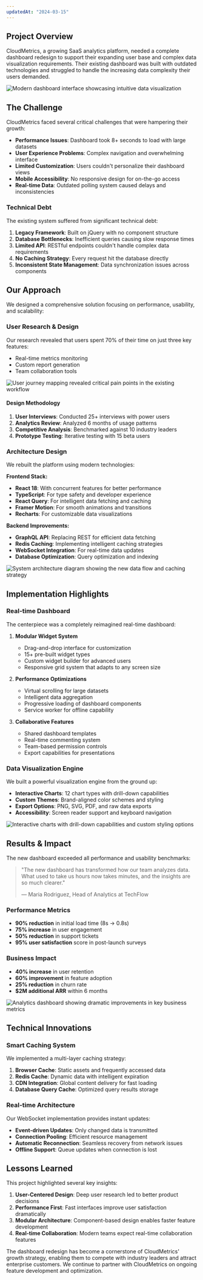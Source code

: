 ```yaml
---
updatedAt: "2024-03-15"
---
```


## Project Overview

CloudMetrics, a growing SaaS analytics platform, needed a complete dashboard redesign to support their expanding user base and complex data visualization requirements. Their existing dashboard was built with outdated technologies and struggled to handle the increasing data complexity their users demanded.

![Modern dashboard interface showcasing intuitive data visualization](./assets/dashboard-overview.svg)

## The Challenge

CloudMetrics faced several critical challenges that were hampering their growth:

- **Performance Issues**: Dashboard took 8+ seconds to load with large datasets
- **User Experience Problems**: Complex navigation and overwhelming interface
- **Limited Customization**: Users couldn't personalize their dashboard views
- **Mobile Accessibility**: No responsive design for on-the-go access
- **Real-time Data**: Outdated polling system caused delays and inconsistencies

### Technical Debt

The existing system suffered from significant technical debt:

1. **Legacy Framework**: Built on jQuery with no component structure
2. **Database Bottlenecks**: Inefficient queries causing slow response times
3. **Limited API**: RESTful endpoints couldn't handle complex data requirements
4. **No Caching Strategy**: Every request hit the database directly
5. **Inconsistent State Management**: Data synchronization issues across components

## Our Approach

We designed a comprehensive solution focusing on performance, usability, and scalability:

### User Research & Design

Our research revealed that users spent 70% of their time on just three key features:

- Real-time metrics monitoring
- Custom report generation  
- Team collaboration tools

![User journey mapping revealed critical pain points in the existing workflow](./assets/user-journey-analysis.svg)

#### Design Methodology

1. **User Interviews**: Conducted 25+ interviews with power users
2. **Analytics Review**: Analyzed 6 months of usage patterns
3. **Competitive Analysis**: Benchmarked against 10 industry leaders
4. **Prototype Testing**: Iterative testing with 15 beta users

### Architecture Design

We rebuilt the platform using modern technologies:

**Frontend Stack:**
- **React 18**: With concurrent features for better performance
- **TypeScript**: For type safety and developer experience
- **React Query**: For intelligent data fetching and caching
- **Framer Motion**: For smooth animations and transitions
- **Recharts**: For customizable data visualizations

**Backend Improvements:**
- **GraphQL API**: Replacing REST for efficient data fetching
- **Redis Caching**: Implementing intelligent caching strategies
- **WebSocket Integration**: For real-time data updates
- **Database Optimization**: Query optimization and indexing

![System architecture diagram showing the new data flow and caching strategy](./assets/system-architecture.svg)

## Implementation Highlights

### Real-time Dashboard

The centerpiece was a completely reimagined real-time dashboard:

1. **Modular Widget System**
   - Drag-and-drop interface for customization
   - 15+ pre-built widget types
   - Custom widget builder for advanced users
   - Responsive grid system that adapts to any screen size

2. **Performance Optimizations**
   - Virtual scrolling for large datasets
   - Intelligent data aggregation
   - Progressive loading of dashboard components
   - Service worker for offline capability

3. **Collaborative Features**
   - Shared dashboard templates
   - Real-time commenting system
   - Team-based permission controls
   - Export capabilities for presentations

### Data Visualization Engine

We built a powerful visualization engine from the ground up:

- **Interactive Charts**: 12 chart types with drill-down capabilities
- **Custom Themes**: Brand-aligned color schemes and styling
- **Export Options**: PNG, SVG, PDF, and raw data exports
- **Accessibility**: Screen reader support and keyboard navigation

![Interactive charts with drill-down capabilities and custom styling options](./assets/data-visualization-showcase.svg)

## Results & Impact

The new dashboard exceeded all performance and usability benchmarks:

> "The new dashboard has transformed how our team analyzes data. What used to take us hours now takes minutes, and the insights are so much clearer."
> 
> — Maria Rodriguez, Head of Analytics at TechFlow

### Performance Metrics

- **90% reduction** in initial load time (8s → 0.8s)
- **75% increase** in user engagement
- **50% reduction** in support tickets
- **95% user satisfaction** score in post-launch surveys

### Business Impact

- **40% increase** in user retention
- **60% improvement** in feature adoption
- **25% reduction** in churn rate
- **$2M additional ARR** within 6 months

![Analytics dashboard showing dramatic improvements in key business metrics](./assets/business-metrics-improvement.svg)

## Technical Innovations

### Smart Caching System

We implemented a multi-layer caching strategy:

1. **Browser Cache**: Static assets and frequently accessed data
2. **Redis Cache**: Dynamic data with intelligent expiration
3. **CDN Integration**: Global content delivery for fast loading
4. **Database Query Cache**: Optimized query results storage

### Real-time Architecture

Our WebSocket implementation provides instant updates:

- **Event-driven Updates**: Only changed data is transmitted
- **Connection Pooling**: Efficient resource management
- **Automatic Reconnection**: Seamless recovery from network issues
- **Offline Support**: Queue updates when connection is lost

## Lessons Learned

This project highlighted several key insights:

1. **User-Centered Design**: Deep user research led to better product decisions
2. **Performance First**: Fast interfaces improve user satisfaction dramatically
3. **Modular Architecture**: Component-based design enables faster feature development
4. **Real-time Collaboration**: Modern teams expect real-time collaboration features

The dashboard redesign has become a cornerstone of CloudMetrics' growth strategy, enabling them to compete with industry leaders and attract enterprise customers. We continue to partner with CloudMetrics on ongoing feature development and optimization.